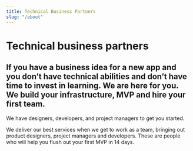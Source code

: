 ```yaml
---
title: Technical Business Partners
slug: "/about"
---
```

# Technical business partners

## If you have a business idea for a new app and you don’t have technical abilities and don’t have time to invest in learning. We are here for you. We build your infrastructure, MVP and hire your first team.

We have designers, developers, and project managers to get you started.

We deliver our best services when we get to work as a team, bringing out product designers, project managers and developers. These are people who will help you flush out your first MVP in 14 days.